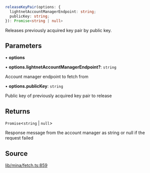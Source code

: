 ```ts
releaseKeyPair(options: {
  lightnetAccountManagerEndpoint: string;
  publicKey: string;
}): Promise<string | null>
```

Releases previously acquired key pair by public key.

## Parameters

• **options**

• **options\.lightnetAccountManagerEndpoint?**: `string`

Account manager endpoint to fetch from

• **options\.publicKey**: `string`

Public key of previously acquired key pair to release

## Returns

`Promise`\<`string` \| `null`\>

Response message from the account manager as string or null if the request failed

## Source

[lib/mina/fetch.ts:859](https://github.com/o1-labs/o1js/blob/main/src/lib/mina/fetch.ts#L859)
